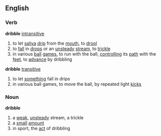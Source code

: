 ==English==
===Verb===
'''dribble''' [[intransitive]]
# to let [[saliva]] [[drip]] from the [[mouth]], to [[drool]]
# to [[fall]] in [[drop]]s or an [[unsteady]] [[stream]], to [[trickle]]
# in various [[ball]] [[game]]s, to run with the ball, [[control]]ling its [[path]] with the [[feet]], to [[advance]] by dribbling
'''dribble''' [[transitive]]
# to let [[something]] fall in drips
# in various ball games, to move the ball, by repeated light [[kick]]s
===Noun===
'''dribble'''
# a [[weak]], [[unsteady]] stream, a trickle
# a [[small]] [[amount]]
# in sport, the [[act]] of dribbling